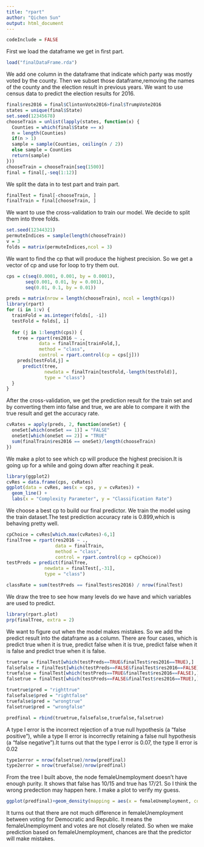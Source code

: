 ---
title: "rpart"
author: "Qichen Sun"
output: html_document
---
```{r setup, echo = FALSE}
codeInclude = FALSE
```
First we load the dataframe we get in first part.
```{r echo = FALSE}
load("finalDataFrame.rda")
```

We add one column in the dataframe that indicate which party was mostly voted by the county. Then we subset those dataframe,removing the names of the county and the election result in previous years. We want to use census data to predict the election results for 2016.
```{r echo = codeInclude}
final$res2016 = final$ClintonVote2016>final$TrumpVote2016
states = unique(final$State)
set.seed(12345678)
chooseTrain = unlist(lapply(states, function(x) {
  Counties = which(final$State == x)
  n = length(Counties)
  if(n > 1)
  sample = sample(Counties, ceiling(n / 2))
  else sample = Counties
  return(sample)
}))
chooseTrain = chooseTrain[seq(1500)]
final = final[,-seq(1:12)]
```

We split the data in to test part and train part.
```{r echo = codeInclude}
finalTest = final[-chooseTrain, ]
finalTrain = final[chooseTrain, ]
```

We want to use the cross-validation to train our model. We decide to split them into three folds.
```{r echo = codeInclude}
set.seed(12344321)
permuteIndices = sample(length(chooseTrain))
v = 3
folds = matrix(permuteIndices,ncol = 3)
```

We want to find the cp that will produce the highest precision. So we get a vector of cp and use for loop to try them out.
```{r echo = codeInclude}
cps = c(seq(0.0001, 0.001, by = 0.0001), 
       seq(0.001, 0.01, by = 0.001),
       seq(0.01, 0.1, by = 0.01))

preds = matrix(nrow = length(chooseTrain), ncol = length(cps))
library(rpart)
for (i in 1:v) {
  trainFold = as.integer(folds[, -i])
  testFold = folds[, i]
  
  for (j in 1:length(cps)) {
    tree = rpart(res2016 ~ .,
            data = finalTrain[trainFold,],
            method = "class",
            control = rpart.control(cp = cps[j]))
    preds[testFold,j] =
      predict(tree,
              newdata = finalTrain[testFold,-length(testFold)],
              type = "class")
  }
}
```

After the cross-validation, we get the prediction result for the train set and by converting them into false and true, we are able to compare it with the true result and get the accuracy rate.
```{r echo = codeInclude}
cvRates = apply(preds, 2, function(oneSet) {
  oneSet[which(oneSet == 1)] = "FALSE"
  oneSet[which(oneSet == 2)] = "TRUE"
  sum(finalTrain$res2016 == oneSet)/length(chooseTrain)
})
```

We make a plot to see which cp will produce the highest precision.It is going up for a while and going down after reaching it peak.
```{r echo = codeInclude}
library(ggplot2)
cvRes = data.frame(cps, cvRates)
ggplot(data = cvRes, aes(x = cps, y = cvRates)) +
  geom_line() + 
  labs(x = "Complexity Parameter", y = "Classification Rate")
```

We choose a best cp to build our final predictor. We train the model using the train dataset.The test prediction accuracy rate is 0.899,which is behaving pretty well.
```{r echo = codeInclude}
cpChoice = cvRes[which.max(cvRates)-6,1]
finalTree = rpart(res2016 ~ .,
                  data = finalTrain,
                  method = "class",
                  control = rpart.control(cp = cpChoice))
testPreds = predict(finalTree, 
              newdata = finalTest[,-31],
              type = "class")

classRate = sum(testPreds == finalTest$res2016) / nrow(finalTest)

```

We draw the tree to see how many levels do we have and which variables are used to predict.
```{r echo = codeInclude}
library(rpart.plot)
prp(finalTree, extra = 2)
```

We want to figure out when the model makes mistakes. So we add the predict result into the dataframe as a column. There are four cases, which is predict true when it is true, predict false when it is true, predict false when it is false and predict true when it is false.
```{r echo = codeInclude}
truetrue = finalTest[which(testPreds==TRUE&finalTest$res2016==TRUE),]
falsefalse = finalTest[which(testPreds==FALSE&finalTest$res2016==FALSE),]
truefalse = finalTest[which(testPreds==TRUE&finalTest$res2016==FALSE),]
falsetrue = finalTest[which(testPreds==FALSE&finalTest$res2016==TRUE),]

truetrue$pred = "righttrue"
falsefalse$pred = "rightfalse"
truefalse$pred = "wrongtrue"
falsetrue$pred = "wrongfalse"

predfinal = rbind(truetrue,falsefalse,truefalse,falsetrue)
```

A type I error is the incorrect rejection of a true null hypothesis (a "false positive"), while a type II error is incorrectly retaining a false null hypothesis (a "false negative").It turns out that the type I error is 0.07, the type II error is 0.02
```{r echo = codeInclude}
type1error = nrow(falsetrue)/nrow(predfinal)
type2error = nrow(truefalse)/nrow(predfinal)
```

From the tree I built above, the node femaleUnemployment doesn't have enough purity. It shows that false has 10/15 and true has 17/21. So I think the wrong predection may happen here. I make a plot to verify my guess. 
```{r echo = codeInclude}
ggplot(predfinal)+geom_density(mapping = aes(x = femaleUnemployment, color = pred))
```

It turns out that there are not much difference in femaleUnemployment between voting for Democratic and Republic. It means the femaleUnemployment and votes are not closely related. So when we make prediction based on femaleUnemployment, chances are that the predictor will make mistakes.
